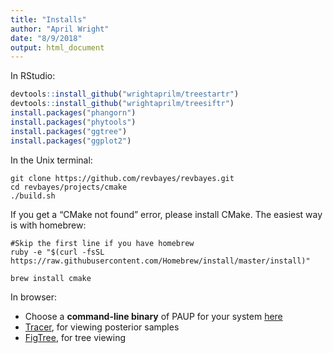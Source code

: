 ```yaml
---
title: "Installs"
author: "April Wright"
date: "8/9/2018"
output: html_document
---
```

In RStudio:

```r
devtools::install_github("wrightaprilm/treestartr")
devtools::install_github("wrightaprilm/treesiftr")
install.packages("phangorn")
install.packages("phytools")
install.packages("ggtree")
install.packages("ggplot2")
```

In the Unix terminal:

```unix
git clone https://github.com/revbayes/revbayes.git
cd revbayes/projects/cmake
./build.sh
```

If you get a "CMake not found" error, please install CMake. The easiest way is with homebrew:

```unix
#Skip the first line if you have homebrew
ruby -e "$(curl -fsSL https://raw.githubusercontent.com/Homebrew/install/master/install)" 

brew install cmake

```

In browser: 

- Choose a __command-line binary__ of PAUP for your system [here](http://phylosolutions.com/paup-test/)
- [Tracer](http://tree.bio.ed.ac.uk/software/tracer/), for viewing posterior samples 
- [FigTree](http://tree.bio.ed.ac.uk/software/figtree/), for tree viewing
